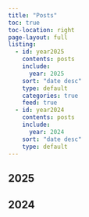 ```yaml
---
title: "Posts"
toc: true
toc-location: right
page-layout: full
listing:
  - id: year2025
    contents: posts
    include:
      year: 2025
    sort: "date desc"
    type: default
    categories: true
    feed: true
  - id: year2024
    contents: posts
    include:
      year: 2024
    sort: "date desc"
    type: default
---
```



## 2025

::: {#year2025}
:::

## 2024

::: {#year2024}
:::